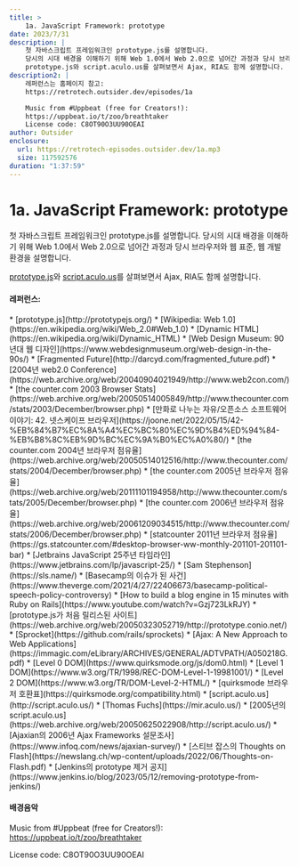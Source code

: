 ```yaml
---
title: >
    1a. JavaScript Framework: prototype
date: 2023/7/31
description: |
    첫 자바스크립트 프레임워크인 prototype.js를 설명합니다.
    당시의 시대 배경을 이해하기 위해 Web 1.0에서 Web 2.0으로 넘어간 과정과 당시 브라우저와 웹 표준, 웹 개발 환경을 설명합니다.
    prototype.js와 script.aculo.us를 살펴보면서 Ajax, RIA도 함께 설명합니다.
description2: |
    레퍼런스는 홈페이지 참고:
    https://retrotech.outsider.dev/episodes/1a

    Music from #Uppbeat (free for Creators!):
    https://uppbeat.io/t/zoo/breathtaker
    License code: C8OT90O3UU90OEAI
author: Outsider
enclosure:
  url: https://retrotech-episodes.outsider.dev/1a.mp3
  size: 117592576
duration: "1:37:59"
---
```


# 1a. JavaScript Framework: prototype

첫 자바스크립트 프레임워크인 prototype.js를 설명합니다.
당시의 시대 배경을 이해하기 위해 Web 1.0에서 Web 2.0으로 넘어간 과정과
당시 브라우저와 웹 표준, 웹 개발 환경을 설명합니다.

[prototype.js](http://prototypejs.org/)와
[script.aculo.us](http://script.aculo.us/)를 살펴보면서
Ajax, RIA도 함께 설명합니다.

#### 레퍼런스:
<div class="refs">
  * [prototype.js](http://prototypejs.org/)
  * [Wikipedia: Web 1.0](https://en.wikipedia.org/wiki/Web_2.0#Web_1.0)
  * [Dynamic HTML](https://en.wikipedia.org/wiki/Dynamic_HTML)
  * [Web Design Museum: 90년대 웹 디자인](https://www.webdesignmuseum.org/web-design-in-the-90s/)
  * [Fragmented Future](http://darcyd.com/fragmented_future.pdf)
  * [2004년 web2.0 Conference](https://web.archive.org/web/20040904021949/http://www.web2con.com/)
  * [the counter.com 2003 Browser Stats](https://web.archive.org/web/20050514005849/http://www.thecounter.com/stats/2003/December/browser.php)
  * [만화로 나누는 자유/오픈소스 소프트웨어 이야기: 42. 넷스케이프 브라우저](https://joone.net/2022/05/15/42-%EB%84%B7%EC%8A%A4%EC%BC%80%EC%9D%B4%ED%94%84-%EB%B8%8C%EB%9D%BC%EC%9A%B0%EC%A0%80/)
  * [the counter.com 2004년 브라우저 점유율](https://web.archive.org/web/20050514012516/http://www.thecounter.com/stats/2004/December/browser.php)
  * [the counter.com 2005년 브라우저 점유율](https://web.archive.org/web/20111101194958/http://www.thecounter.com/stats/2005/December/browser.php)
  * [the counter.com 2006년 브라우저 점유율](https://web.archive.org/web/20061209034515/http://www.thecounter.com/stats/2006/December/browser.php)
  * [statcounter 2011년 브라우저 점유율](https://gs.statcounter.com/#desktop-browser-ww-monthly-201101-201101-bar)
  * [Jetbrains JavaScript 25주년 타임라인](https://www.jetbrains.com/lp/javascript-25/)
  * [Sam Stephenson](https://sls.name/)
  * [Basecamp의 이슈가 된 사건](https://www.theverge.com/2021/4/27/22406673/basecamp-political-speech-policy-controversy)
  * [How to build a blog engine in 15 minutes with Ruby on Rails](https://www.youtube.com/watch?v=Gzj723LkRJY)
  * [prototype.js가 처음 릴리스된 사이트](https://web.archive.org/web/20050323052719/http://prototype.conio.net/)
  * [Sprocket](https://github.com/rails/sprockets)
  * [Ajax: A New Approach to Web Applications](https://immagic.com/eLibrary/ARCHIVES/GENERAL/ADTVPATH/A050218G.pdf)
  * [Level 0 DOM](https://www.quirksmode.org/js/dom0.html)
  * [Level 1 DOM](https://www.w3.org/TR/1998/REC-DOM-Level-1-19981001/)
  * [Level 2 DOM](https://www.w3.org/TR/DOM-Level-2-HTML/)
  * [quirksmode 브라우저 호환표](https://quirksmode.org/compatibility.html)
  * [script.aculo.us](http://script.aculo.us/)
  * [Thomas Fuchs](https://mir.aculo.us/)
  * [2005년의 script.aculo.us](https://web.archive.org/web/20050625022908/http://script.aculo.us/)
  * [Ajaxian의 2006년 Ajax Frameworks 설문조사](https://www.infoq.com/news/ajaxian-survey/)
  * [스티브 잡스의 Thoughts on Flash](https://newslang.ch/wp-content/uploads/2022/06/Thoughts-on-Flash.pdf)
  * [Jenkins의 prototype 제거 공지](https://www.jenkins.io/blog/2023/05/12/removing-prototype-from-jenkins/)
</div>


<Badges
  apple="https://podcasts.apple.com/kr/podcast/1a-javascript-framework-prototype/id1698903712?i=1000622858612"
  youtube="https://www.youtube.com/watch?v=fuPQXZ-DxTQ&list=PLEHf_UYxvkp9HCnP3UIZhEss_Yo4XuUDX&index=1"
  spotify="https://open.spotify.com/episode/7fkoScj7BiItaJFSxUK2Mb"
/>

#### 배경음악
Music from #Uppbeat (free for Creators!):
https://uppbeat.io/t/zoo/breathtaker

License code: C8OT90O3UU90OEAI
